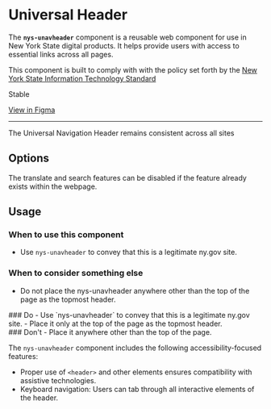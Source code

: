 
<Meta of={NysUnavHeaderStories} title="Components/UnavHeader/Documentation" />

# Universal Header

The **`nys-unavheader`** component is a reusable web component for use in New York State digital products. It helps provide users with access to essential links across all pages.

This component is built to comply with with the policy set forth by the [New York State Information
Technology Standard ](https://its.ny.gov/system/files/documents/2025/02/nys-s16-001-nys-universal-web-navigation.pdf) 

<p className="pill pill--stable">Stable</p>

<p className="pill pill--uikit"><a target="_blank" href="https://www.figma.com/design/0ogYpymUPQQfhELthntNbt/%F0%9F%92%A0-NYSDS-%2F-Components?node-id=1616-6759&m=dev">View in Figma</a></p>

***

<div style={{ display: 'flex', gap: '10px', verticalAlign: 'middle', alignItems: 'center' }}>  <nys-icon size="xl" name="info"></nys-icon> The Universal Navigation Header remains consistent across all sites </div>
<Canvas of={NysUnavHeaderStories.Basic} />

<Controls />

## Options

The translate and search features can be disabled if the feature already exists within the webpage.
<Canvas of={NysUnavHeaderStories.HideTranslateSearch} />

## Usage 

### When to use this component
  - Use `nys-unavheader` to convey that this is a legitimate ny.gov site.

### When to consider something else
  - Do not place the nys-unavheader anywhere other than the top of the page as the topmost header.

<div className="nys-grid-row nys-grid-gap-lg">
  <div className="nys-mobile-lg:nys-grid-col">
    <div className="usage-card usage-card--do">
      ### <nys-icon name="check_circle" color="--var(nys-color-success)" /> Do 
      - Use `nys-unavheader` to convey that this is a legitimate ny.gov site.  
      - Place it only at the top of the page as the topmost header. 
    </div>
  </div>
  <div className="nys-mobile-lg:nys-grid-col">
    <div className="usage-card usage-card--dont">
      ### <nys-icon name="error" color="--var(nys-color-warning)" /> Don't
      - Place it anywhere other than the top of the page.  
    </div>
  </div>
</div>

The `nys-unavheader` component includes the following accessibility-focused features:

- Proper use of `<header>` and other elements ensures compatibility with assistive technologies.
- Keyboard navigation: Users can tab through all interactive elements of the header.
